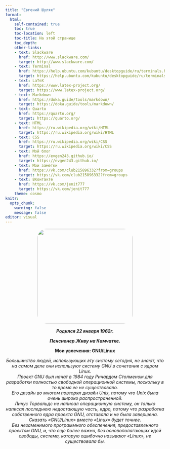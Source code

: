 ```yaml
---
title: "Евгений Шуляк"
format: 
  html:
    self-contained: true
    toc: true
    toc-location: left
    toc-title: На этой странице
    toc_depth: 
    other-links:
    - text: Slackware 
      href: http://www.slackware.com/
      target: http://www.slackware.com/
    - text: Terminal
      href: https://help.ubuntu.com/kubuntu/desktopguide/ru/terminals.html
      target: https://help.ubuntu.com/kubuntu/desktopguide/ru/terminals.html
    - text: LaTeX
      href: https://www.latex-project.org/
      target: https://www.latex-project.org/
    - text: Markdown
      href: https://doka.guide/tools/markdown/
      target: https://doka.guide/tools/markdown/
    - text: Quarto
      href: https://quarto.org/
      target: https://quarto.org/
    - text: HTML
      href: https://ru.wikipedia.org/wiki/HTML
      target: https://ru.wikipedia.org/wiki/HTML
    - text: CSS
      href: https://ru.wikipedia.org/wiki/CSS
      target: https://ru.wikipedia.org/wiki/CSS
    - text: Мой блог
      href: https://evgen243.github.io/
      target: https://evgen243.github.io/
    - text: Мои заметки
      href: https://vk.com/club215896332?from=groups
      target: https://vk.com/club215896332?from=groups
    - text: ВKонтакте
      href: https://vk.com/jenit777
      target: https://vk.com/jenit777
    theme: cosmo
knitr: 
  opts_chunk: 
    warning: false
    message: false
editor: visual
---
```


```{=html}
<style>
  /*body {
   text-align: center
}*/

p {
  text-align: center
}

a {
    font-size: 18px;
    color: rgb(7, 31, 250);
    text-decoration: none;
    /*font-weight: bolder;*/
    font-style: italic;
}
h1 {
    font-size: 20px;
    text-align: center
}
</style>
```

![](img/2021_09_09%2002_57_44.jpg){style="border-radius: 28px; border-radius: 28px;" width="300"}

<p><strong><em>Родился 22 января 1962г.</em></strong></p>

<p><strong><em>Пенсионер.Живу на Камчатке.</em></strong></p>

<p><strong>Мои увлечения: GNU/Linux</strong></p>

<p><em>Большинство людей, использующих эту систему сегодня, не знают, что на самом деле они используют систему GNU в сочетании с ядром Linux.<br>Проект GNU был начат в 1984 году Ричардом Столменом для разработки полностью свободной операционной системы, поскольку в то время ее не существовало.<br> Его дизайн во многом повторял дизайн Unix, потому что Unix была очень широко распространенной.<br> Линус Торвальдс не написал операционную систему, он только написал последнюю недостающую часть, ядро, потому что разработка собственного ядра проекта GNU, отставала и не была завершена.<br>Сказать «GNU/Linux» вместо «Linux» будет точнее.<br> Без незаменимого программного обеспечения, предоставленного проектом GNU, и, что еще более важно, без основополагающих идей свободы, система, которую ошибочно называют «Linux», не существовала бы.</em></p>
